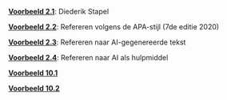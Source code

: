 \providecommand{\Pageref}[1]{\hfill p.\pageref{#1}}
 [**Voorbeeld 2.1**](bronnen.qmd#diederik-stapel): Diederik Stapel\Pageref{diederik-stapel}

 [**Voorbeeld 2.2**](bronnen.qmd#refereren-volgens-de-apa-stijl-7de-editie-2020): Refereren volgens de APA-stijl (7de editie 2020)\Pageref{refereren-volgens-de-apa-stijl-7de-editie-2020}

 [**Voorbeeld 2.3**](bronnen.qmd#refereren-naar-ai-gegenereerde-tekst): Refereren naar AI-gegenereerde tekst\Pageref{refereren-naar-ai-gegenereerde-tekst}

 [**Voorbeeld 2.4**](bronnen.qmd#refereren-naar-ai-als-hulpmiddel): Refereren naar AI als hulpmiddel\Pageref{refereren-naar-ai-als-hulpmiddel}

 [**Voorbeeld 10.1**](tool-data-analyse.qmd#Example-10.1)\Pageref{Example-10.1}

 [**Voorbeeld 10.2**](tool-data-analyse.qmd#Example-10.2)\Pageref{Example-10.2}
